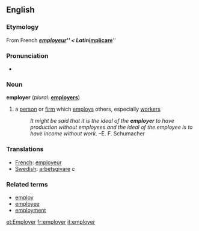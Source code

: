 ==English==
=== Etymology ===
From French '''''[[employeur]]''''' < Latin '''''[[implicare]]'''''

=== Pronunciation ===
*{{AHD|/ĕm-ploi'ûr/}}

=== Noun ===
'''employer''' (''plural:'' '''[[employers]]''')
#a [[person]] or [[firm]] which [[employ]]s others, especially [[workers]]
#:''It might be said that it is the ideal of the '''employer''' to have production without employees and the ideal of the employee is to have income without work.'' &ndash;E. F. Schumacher

=== Translations ===
*[[French]]: [[employeur]]
*[[Swedish]]: [[arbetsgivare]] ''c''

=== Related terms ===
*[[employ]]
*[[employee]]
*[[employment]]

[[et:Employer]]
[[fr:employer]]
[[it:employer]]